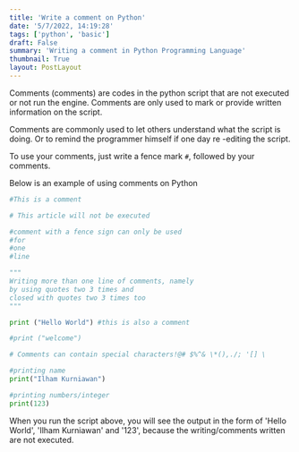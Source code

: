 ```yaml
---
title: 'Write a comment on Python'
date: '5/7/2022, 14:19:28'
tags: ['python', 'basic']
draft: False
summary: 'Writing a comment in Python Programming Language'
thumbnail: True
layout: PostLayout
---
```


Comments (comments) are codes in the python script that are not executed or not run the engine. Comments are only used to mark or provide written information on the script.

Comments are commonly used to let others understand what the script is doing. Or to remind the programmer himself if one day re -editing the script.

To use your comments, just write a fence mark `#`, followed by your comments.

Below is an example of using comments on Python

```python:comment.py
#This is a comment

# This article will not be executed

#comment with a fence sign can only be used
#for
#one
#line

"""
Writing more than one line of comments, namely
by using quotes two 3 times and
closed with quotes two 3 times too
"""

print ("Hello World") #this is also a comment

#print ("welcome")

# Comments can contain special characters!@# $%^& \*(),./; '[] \

#printing name
print("Ilham Kurniawan")

#printing numbers/integer
print(123)
```

When you run the script above, you will see the output in the form of 'Hello World', 'Ilham Kurniawan' and '123', because the writing/comments written are not executed.
